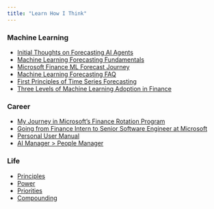 ```yaml
---
title: "Learn How I Think"
---
```


### Machine Learning

- [Initial Thoughts on Forecasting AI Agents](https://mftokic.github.io/posts/2025-06-26-forecasting-ai-agent/)
- [Machine Learning Forecasting Fundamentals](https://mftokic.github.io/posts/2024-09-25-ts-fundamentals/)
- [Microsoft Finance ML Forecast Journey](https://mftokic.github.io/posts/2024-06-12-msft-ml-fcst-journey-1/)
- [Machine Learning Forecasting FAQ](https://mftokic.github.io/posts/2024-08-12-ml-fcst-faq/)
- [First Principles of Time Series Forecasting](https://mftokic.github.io/posts/2024-03-26-time-series-first-principles-initial/)
- [Three Levels of Machine Learning Adoption in Finance](https://mftokic.github.io/posts/2023-02-11-three-levels-of-ml-adoption/)

### Career

- [My Journey in Microsoft's Finance Rotation Program](https://mftokic.github.io/posts/2024-02-19-frp-journey/)
- [Going from Finance Intern to Senior Software Engineer at Microsoft](https://mftokic.github.io/posts/2024-09-04-sde-career-path/)
- [Personal User Manual](https://mftokic.github.io/posts/2021-08-26-personal-user-manual/)
- [AI Manager > People Manager](https://mftokic.github.io/posts/2025-05-24-agent-manager/)

### Life

- [Principles](https://mftokic.github.io/posts/2025-02-24-life-principles/)
- [Power](https://mftokic.github.io/posts/2024-03-13-power-pursuits/)
- [Priorities](https://mftokic.github.io/posts/2024-06-28-life-circles/)
- [Compounding](https://mftokic.github.io/posts/2025-04-08-compound-yourself/)